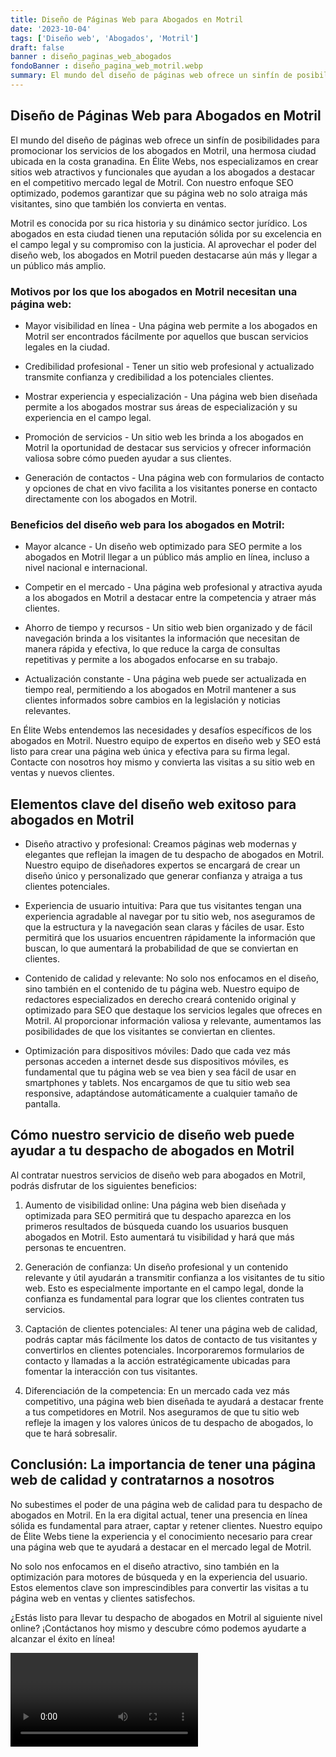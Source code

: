 ```yaml
---
title: Diseño de Páginas Web para Abogados en Motril
date: '2023-10-04'
tags: ['Diseño web', 'Abogados', 'Motril']
draft: false
banner : diseño_paginas_web_abogados
fondoBanner : diseño_pagina_web_motril.webp
summary: El mundo del diseño de páginas web ofrece un sinfín de posibilidades para promocionar los servicios de los abogados en Motril, una hermosa ciudad ubicada en la costa granadina. En Élite Webs, nos especializamos en crear sitios web atractivos y funcionales que ayudan a los abogados a destacar en el competitivo mercado legal de Motril. Con nuestro enfoque SEO optimizado, podemos garantizar que su página web no solo atraiga más visitantes, sino que también los convierta en ventas.
---
```


## Diseño de Páginas Web para Abogados en Motril

El mundo del diseño de páginas web ofrece un sinfín de posibilidades para promocionar los servicios de los abogados en Motril, una hermosa ciudad ubicada en la costa granadina. En Élite Webs, nos especializamos en crear sitios web atractivos y funcionales que ayudan a los abogados a destacar en el competitivo mercado legal de Motril. Con nuestro enfoque SEO optimizado, podemos garantizar que su página web no solo atraiga más visitantes, sino que también los convierta en ventas.

Motril es conocida por su rica historia y su dinámico sector jurídico. Los abogados en esta ciudad tienen una reputación sólida por su excelencia en el campo legal y su compromiso con la justicia. Al aprovechar el poder del diseño web, los abogados en Motril pueden destacarse aún más y llegar a un público más amplio.

### Motivos por los que los abogados en Motril necesitan una página web:

- Mayor visibilidad en línea - Una página web permite a los abogados en Motril ser encontrados fácilmente por aquellos que buscan servicios legales en la ciudad.

- Credibilidad profesional - Tener un sitio web profesional y actualizado transmite confianza y credibilidad a los potenciales clientes. 

- Mostrar experiencia y especialización - Una página web bien diseñada permite a los abogados mostrar sus áreas de especialización y su experiencia en el campo legal.

- Promoción de servicios - Un sitio web les brinda a los abogados en Motril la oportunidad de destacar sus servicios y ofrecer información valiosa sobre cómo pueden ayudar a sus clientes.

- Generación de contactos - Una página web con formularios de contacto y opciones de chat en vivo facilita a los visitantes ponerse en contacto directamente con los abogados en Motril.

### Beneficios del diseño web para los abogados en Motril:

- Mayor alcance - Un diseño web optimizado para SEO permite a los abogados en Motril llegar a un público más amplio en línea, incluso a nivel nacional e internacional.

- Competir en el mercado - Una página web profesional y atractiva ayuda a los abogados en Motril a destacar entre la competencia y atraer más clientes.

- Ahorro de tiempo y recursos - Un sitio web bien organizado y de fácil navegación brinda a los visitantes la información que necesitan de manera rápida y efectiva, lo que reduce la carga de consultas repetitivas y permite a los abogados enfocarse en su trabajo.

- Actualización constante - Una página web puede ser actualizada en tiempo real, permitiendo a los abogados en Motril mantener a sus clientes informados sobre cambios en la legislación y noticias relevantes.

En Élite Webs entendemos las necesidades y desafíos específicos de los abogados en Motril. Nuestro equipo de expertos en diseño web y SEO está listo para crear una página web única y efectiva para su firma legal. Contacte con nosotros hoy mismo y convierta las visitas a su sitio web en ventas y nuevos clientes.

<GifSeo />

<Cta />

## Elementos clave del diseño web exitoso para abogados en Motril

- Diseño atractivo y profesional: Creamos páginas web modernas y elegantes que reflejan la imagen de tu despacho de abogados en Motril. Nuestro equipo de diseñadores expertos se encargará de crear un diseño único y personalizado que generar confianza y atraiga a tus clientes potenciales.

- Experiencia de usuario intuitiva: Para que tus visitantes tengan una experiencia agradable al navegar por tu sitio web, nos aseguramos de que la estructura y la navegación sean claras y fáciles de usar. Esto permitirá que los usuarios encuentren rápidamente la información que buscan, lo que aumentará la probabilidad de que se conviertan en clientes.

- Contenido de calidad y relevante: No solo nos enfocamos en el diseño, sino también en el contenido de tu página web. Nuestro equipo de redactores especializados en derecho creará contenido original y optimizado para SEO que destaque los servicios legales que ofreces en Motril. Al proporcionar información valiosa y relevante, aumentamos las posibilidades de que los visitantes se conviertan en clientes.

- Optimización para dispositivos móviles: Dado que cada vez más personas acceden a internet desde sus dispositivos móviles, es fundamental que tu página web se vea bien y sea fácil de usar en smartphones y tablets. Nos encargamos de que tu sitio web sea responsive, adaptándose automáticamente a cualquier tamaño de pantalla.

## Cómo nuestro servicio de diseño web puede ayudar a tu despacho de abogados en Motril

Al contratar nuestros servicios de diseño web para abogados en Motril, podrás disfrutar de los siguientes beneficios:

1. Aumento de visibilidad online: Una página web bien diseñada y optimizada para SEO permitirá que tu despacho aparezca en los primeros resultados de búsqueda cuando los usuarios busquen abogados en Motril. Esto aumentará tu visibilidad y hará que más personas te encuentren.

2. Generación de confianza: Un diseño profesional y un contenido relevante y útil ayudarán a transmitir confianza a los visitantes de tu sitio web. Esto es especialmente importante en el campo legal, donde la confianza es fundamental para lograr que los clientes contraten tus servicios.

3. Captación de clientes potenciales: Al tener una página web de calidad, podrás captar más fácilmente los datos de contacto de tus visitantes y convertirlos en clientes potenciales. Incorporaremos formularios de contacto y llamadas a la acción estratégicamente ubicadas para fomentar la interacción con tus visitantes.

4. Diferenciación de la competencia: En un mercado cada vez más competitivo, una página web bien diseñada te ayudará a destacar frente a tus competidores en Motril. Nos aseguramos de que tu sitio web refleje la imagen y los valores únicos de tu despacho de abogados, lo que te hará sobresalir.

## Conclusión: La importancia de tener una página web de calidad y contratarnos a nosotros

No subestimes el poder de una página web de calidad para tu despacho de abogados en Motril. En la era digital actual, tener una presencia en línea sólida es fundamental para atraer, captar y retener clientes. Nuestro equipo de Élite Webs tiene la experiencia y el conocimiento necesario para crear una página web que te ayudará a destacar en el mercado legal de Motril.

No solo nos enfocamos en el diseño atractivo, sino también en la optimización para motores de búsqueda y en la experiencia del usuario. Estos elementos clave son imprescindibles para convertir las visitas a tu página web en ventas y clientes satisfechos.

¿Estás listo para llevar tu despacho de abogados en Motril al siguiente nivel online? ¡Contáctanos hoy mismo y descubre cómo podemos ayudarte a alcanzar el éxito en línea!

<Video />

<CtaBot job='Abogados' city='Motril'/>

<Gmaps query='Motril+españa+maps' />